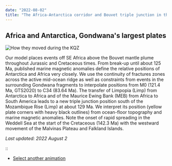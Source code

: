 ```yaml
---
date: "2022-08-02"
title: "The Africa-Antarctica corridor and Bouvet triple junction in the Early Cretaceous"
---
```


## Africa and Antarctica, Gondwana's largest plates

![How they moved during the KQZ](http://www.reeves.nl/upload/AACanim-2-ezgif.gif)

Our model places events off SE Africa above the Bouvet mantle plume throughout Jurassic and Cretaceous times. From break-up until about 125 Ma, published marine magnetic anomalies
define the relative positions of Antarctica and Africa very closely. We use the continuity of fractures zones across the active mid-ocean ridge as well as constraints from events in the surrounding Gondwana fragments
to interpolate positions from M0 (121.4 Ma, GTS2020) to C34 (83.64 Ma). The transfer of Limpopia (Limp) from Antarctica to Africa and of the Maurice Ewing Bank (MEB) from Africa to South America
leads to a new triple junction position south of the Mozambique Rise (Limp) at about 129 Ma. We interpret its position (yellow plate corners with heavy black outlines) from ocean-floor 
topography and marine magnetic anomalies.  Note the onset of rapid spreading in the Weddell Sea at the start of the Cretaceous (142.3 Ma) with the westward movement of the Malvinas Plateau and Falkland Islands.


*Last updated: 2022 August 2*

::

* [Select another animation](../animations)

